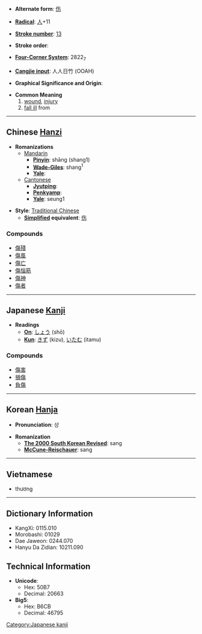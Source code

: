 * '''Alternate form''': [[伤]]

* '''[[Wiktionary:Chinese radical index| Radical]]''': [[Wiktionary:Chinese radical index 人|人]]+11

* '''[[Wiktionary:Chinese total strokes index|Stroke number]]''': [[Wiktionary:Chinese total strokes index 13|13]]

* '''Stroke order''': 

* '''[[Wiktionary:Chinese four corner index|Four-Corner System]]''': 2822<sub>7</sub>

* '''[[Wiktionary:Chinese Cangjie index|Cangjie input]]''': 人人日竹 (OOAH)

* '''Graphical Significance and Origin''': 

* '''Common Meaning'''
*# [[wound]], [[injury]]
*# [[fall ill]] from

----

== Chinese [[Hanzi]] ==

* '''Romanizations'''
** [[Mandarin]]
*** '''[[Pinyin]]''': shāng (shang1)
*** '''[[Wade-Giles]]''': shang<sup>1</sup>
*** '''[[Yale]]''': 
**[[Cantonese]]
***'''[[Jyutping]]''':
***'''[[Penkyamp]]''': 
***'''[[Yale]]''': seung1

* '''Style''': [[Traditional Chinese]] 
** '''[[Simplified Chinese|Simplified]] equivalent''': [[伤]]

===Compounds===
*[[傷殘]]
*[[傷風]]
*[[傷亡]]
*[[傷惱筋]]
*[[傷神]]
*[[傷者]]


----

== Japanese [[Kanji]] ==

* '''Readings'''
** '''[[On]]''': [[しょう]] (shō)
** '''[[Kun]]''': [[きず]] (kizu), [[いたむ]] (itamu)

===Compounds===
*[[傷害]]
*[[損傷]]
*[[負傷]]


----

== Korean [[Hanja]] ==

* '''Pronunciation''': 상

* '''Romanization'''
** '''[[The 2000 South Korean Revised Romanization|The 2000 South Korean Revised]]''': sang
** '''[[McCune-Reischauer]]''': sang

----

==Vietnamese==

*thương

----

== Dictionary Information ==

* KangXi: 0115.010
* Morobashi: 01029
* Dae Jaweon: 0244.070
* Hanyu Da Zidian: 10211.090

== Technical Information ==

* '''Unicode''':
** Hex: 50B7
** Decimal: 20663
* '''Big5''':
** Hex: B6CB
** Decimal: 46795

[[Category:Japanese kanji]]